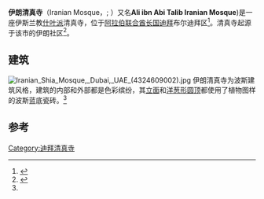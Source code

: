 {{Infobox religious building
|image=
|building_name= 伊朗清真寺
|native_name= {{lang|ar|المسجد الشيعي الإيراني}}
|location= [[阿拉伯联合酋长国|阿拉伯联合酋长国]][[迪拜|迪拜]]布尔迪拜区
|geo= {{coord|25|15|49.4|N|55|17|38.8|E|region:IL_type:landmark}}
|religious_affiliation= 伊斯兰教[[什叶派|什叶派]]
|architecture_type= [[清真寺|清真寺]]
|architecture_style= 波斯
|specifications=no
}}
'''伊朗清真寺'''（Iranian Mosque，{{lang-ar|المسجد الشيعي الإيراني}}; {{lang-fa|{{Nastaliq|مسجد شیعه ایرانی}}}}）又名'''Ali ibn Abi Talib Iranian Mosque''')是一座伊斯兰教[[什叶派|什叶派]]清真寺，位于[[阿拉伯联合酋长国|阿拉伯联合酋长国]][[迪拜|迪拜]]布尔迪拜区<ref>{{cite web|url=http://dubai360.com/#!s=2041-bur-dubai-textile-souk-outside-iranian-mosque&l=ar|title=Bur Dubai, Textile Souk, outside Iranian Mosque|work=Dubai360|accessdate=2015-07-01|archive-date=2021-01-06|archive-url=https://web.archive.org/web/20210106143157/https://dubai360.com/#!s=2041-bur-dubai-textile-souk-outside-iranian-mosque&l=ar|dead-url=no}}</ref>。清真寺起源于该市的伊朗社区<ref name="Thomas">{{cite book|last1=Thomas|first1=Gavin|title=Frommer's Dubai and Abu Dhabi Day by Day|date=2003|publisher=John Wiley & Sons|isbn=9780470684597|page=43|url=https://books.google.com.pk/books?id=-hdMmZk8H5gC&pg=PA43#v=onepage&q&f=false|accessdate=2015-07-02|archive-date=2016-03-03|archive-url=https://web.archive.org/web/20160303223904/https://books.google.com.pk/books?id=-hdMmZk8H5gC&pg=PA43#v=onepage&q&f=false|dead-url=no}}</ref>。

==建筑== 
[[File:Iranian_Shia_Mosque,_Dubai,_UAE_(4324609002).jpg|thumb]]
伊朗清真寺为波斯建筑风格，建筑的内部和外部都是色彩缤纷，其[[立面|立面]]和[[洋葱形圆顶|洋葱形圆顶]]都使用了植物图样的波斯蓝底瓷砖。<ref name="Thomas"/> 

==参考==
{{reflist}}
[[Category:迪拜清真寺|Category:迪拜清真寺]]